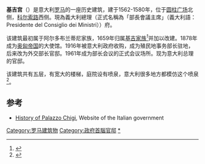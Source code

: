 {{Infobox Historic building
|name                   = 基吉宫
|image                  = 107PalazzoChigi.jpg
|latitude               = 41.901389 
|longitude              = 12.479722
|location_country       = {{ITA}}
|location_town          = [[罗马|罗马]]
|construction_start_date= 1562年
|completion_date        = 1580年
}}

'''基吉宫'''（{{lang-it|Palazzo Chigi}}）是意大利[[罗马|罗马]]的一座历史建筑，建于1562-1580年，位于[[圆柱广场|圆柱广场]]北侧，[[科尔索路|科尔索路]]西侧。現為義大利總理（正式名稱為「部長會議主席」（義大利語：Presidente del Consiglio dei Ministri））府。

该建筑最初属于阿尔多布兰蒂尼家族，1659年归属[[基吉家族|基吉家族]]<ref>{{cite web|url=http://www.travelplan.it/rome_guide_palaces_villas_gardens.htm|title=Palaces, Villas and Gardens|work=Rome Guide Italy|publisher=Travelplan.it|accessdate=2007-05-19|archive-date=2013-09-05|archive-url=https://www.webcitation.org/6JPkoN9wz?url=http://www.travelplan.it/rome_guide_palaces_villas_gardens.htm|dead-url=no}}</ref>并加以改建。1878年成为[[奥匈帝国|奥匈帝国]]的大使馆。1916年被意大利政府收购，成为殖民地事务部长驻地，后来改为外交部长官邸。1961年成为部长会议的正式会议场所。现为意大利总理的官邸。

该建筑共有五层，有宽大的楼梯，庭院设有喷泉，意大利很多地方都模仿这个喷泉<ref>{{cite web|url=http://www.romeartlover.it/Vasi22.htm#Palazzo%20Chigi|accessdate=2007-05-19|title=Piazza Colonna|author=Roberto Piperno|author2=Rosamie Moore|archive-date=2013-09-05|archive-url=https://www.webcitation.org/6JPkpKGs1?url=http://www.romeartlover.it/Vasi22.htm#Palazzo%20Chigi|dead-url=no}}</ref>。

== 参考 ==
*{{it icon}} [https://web.archive.org/web/20070610062911/http://www.governo.it/Presidenza/storia_chigi/index.html History of Palazzo Chigi], Website of the Italian government
{{reflist}}
[[Category:罗马建筑物|Category:罗马建筑物]]
[[Category:政府首腦官邸|Category:政府首腦官邸]]
[[Category:義大利總理|*]]